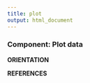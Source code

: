 ```yaml
---
title: plot
output: html_document
---
```


### **Component: Plot data**

  **ORIENTATION**

  **REFERENCES**
